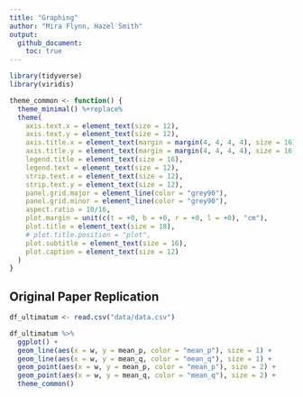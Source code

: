 ```yaml
---
title: "Graphing"
author: "Mira Flynn, Hazel Smith"
output: 
  github_document:
    toc: true
---
```

```r
library(tidyverse)
library(viridis)
```

```r
theme_common <- function() {
  theme_minimal() %+replace%
  theme(
    axis.text.x = element_text(size = 12),
    axis.text.y = element_text(size = 12),
    axis.title.x = element_text(margin = margin(4, 4, 4, 4), size = 16),
    axis.title.y = element_text(margin = margin(4, 4, 4, 4), size = 16, angle = 90),
    legend.title = element_text(size = 16),
    legend.text = element_text(size = 12),
    strip.text.x = element_text(size = 12),
    strip.text.y = element_text(size = 12),
    panel.grid.major = element_line(color = "grey90"),
    panel.grid.minor = element_line(color = "grey90"),
    aspect.ratio = 10/16,
    plot.margin = unit(c(t = +0, b = +0, r = +0, l = +0), "cm"),
    plot.title = element_text(size = 18),
    # plot.title.position = "plot",
    plot.subtitle = element_text(size = 16),
    plot.caption = element_text(size = 12)
  )
}
```

## Original Paper Replication

```r
df_ultimatum <- read.csv("data/data.csv")
```

```r
df_ultimatum %>%
  ggplot() +
  geom_line(aes(x = w, y = mean_p, color = "mean_p"), size = 1) +
  geom_line(aes(x = w, y = mean_q, color = "mean_q"), size = 1) +
  geom_point(aes(x = w, y = mean_p, color = "mean_p"), size = 2) +
  geom_point(aes(x = w, y = mean_q, color = "mean_q"), size = 2) +
  theme_common()
```

